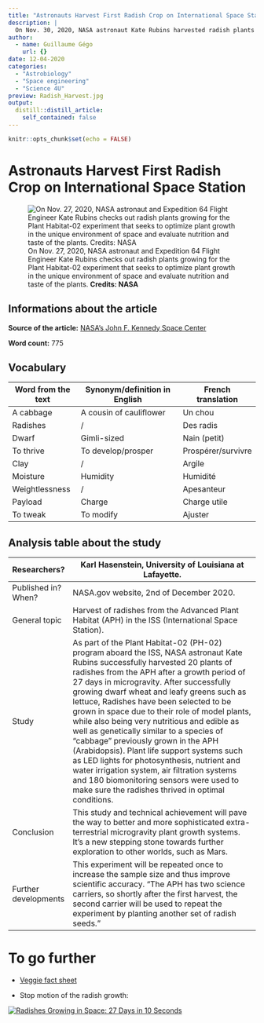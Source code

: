 ```yaml
---
title: "Astronauts Harvest First Radish Crop on International Space Station"
description: |
  On Nov. 30, 2020, NASA astronaut Kate Rubins harvested radish plants growing in the Advanced Plant Habitat (APH) aboard the International Space Station.
author:
  - name: Guillaume Gégo
    url: {}
date: 12-04-2020
categories:
  - "Astrobiology"
  - "Space engineering"
  - "Science 4U"
preview: Radish_Harvest.jpg
output:
  distill::distill_article:
    self_contained: false
---
```

```r
knitr::opts_chunk$set(echo = FALSE)
```
  
# Astronauts Harvest First Radish Crop on International Space Station
  
![On Nov. 27, 2020, NASA astronaut and Expedition 64 Flight Engineer Kate Rubins checks out radish plants growing for the Plant Habitat-02 experiment that seeks to optimize plant growth in the unique environment of space and evaluate nutrition and taste of the plants. **Credits: NASA**](Radish_Harvest.jpg)
  
## Informations about the article
**Source of the article:** [NASA's John F. Kennedy Space Center](https://www.nasa.gov/feature/astronauts-harvest-first-radish-crop-on-international-space-station)
  
**Word count:** 775
  
## Vocabulary
  
| Word from the text | Synonym/definition in English | French translation |
|--------------------|-------------------------------|--------------------|
| A cabbage          | A cousin of cauliflower       | Un chou            |
| Radishes           | /                             | Des radis          |
| Dwarf              | Gimli-sized                   | Nain (petit)       |
| To thrive          | To develop/prosper            | Prospérer/survivre |
| Clay               | /                             | Argile             |
| Moisture           | Humidity                      | Humidité           |
| Weightlessness     | /                             | Apesanteur         |
| Payload            | Charge                        | Charge utile       |
| To tweak           | To modify                     | Ajuster            |
  
## Analysis table about the study
  
| Researchers?         | Karl Hasenstein, University of Louisiana at Lafayette.                                                                                                                                                                                                                                                                                                                                                                                                                                                                                                                                                                                                                                                                                               |
|----------------------|------------------------------------------------------------------------------------------------------------------------------------------------------------------------------------------------------------------------------------------------------------------------------------------------------------------------------------------------------------------------------------------------------------------------------------------------------------------------------------------------------------------------------------------------------------------------------------------------------------------------------------------------------------------------------------------------------------------------------------------------------|
| Published in? When?  | NASA.gov website, 2nd of December 2020.                                                                                                                                                                                                                                                                                                                                                                                                                                                                                                                                                                                                                                                                                                              |
| General topic        | Harvest of radishes from the Advanced Plant Habitat (APH) in the ISS (International Space Station).                                                                                                                                                                                                                                                                                                                                                                                                                                                                                                                                                                                                                                                  |
| Study                | As part of the Plant Habitat-02 (PH-02) program aboard the ISS, NASA astronaut Kate Rubins successfully harvested 20 plants of radishes from the APH after a growth period of 27 days in microgravity. After successfully growing dwarf wheat and leafy greens such as lettuce, Radishes have been selected to be grown in space due to their role of model plants, while also being very nutritious and edible as well as genetically similar to a species of "cabbage" previously grown in the APH (Arabidopsis). Plant life support systems such as LED lights for photosynthesis, nutrient and water irrigation system, air filtration systems and 180 biomonitoring sensors were used to make sure the radishes thrived in optimal conditions.  |
| Conclusion           | This study and technical achievement will pave the way to better and more sophisticated extra-terrestrial microgravity plant growth systems. It's a new stepping stone towards further exploration to other worlds, such as Mars.                                                                                                                                                                                                                                                                                                                                                                                                                                                                                                                    |
| Further developments | This experiment will be repeated once to increase the sample size and thus improve scientific accuracy. “The APH has two science carriers, so shortly after the first harvest, the second carrier will be used to repeat the experiment by planting another set of radish seeds.”                                                                                                                                                                                                                                                                                                                                                                                                                                                                    |
  
# To go further
  
* [Veggie fact sheet](https://www.nasa.gov/sites/default/files/atoms/files/veggie_fact_sheet_508.pdf)

* Stop motion of the radish growth:
  
[![Radishes Growing in Space: 27 Days in 10 Seconds](http://img.youtube.com/vi/UT0K3GmNV7E/0.jpg)](https://www.youtube.com/watch?v=UT0K3GmNV7E "Radishes Growing in Space: 27 Days in 10 Seconds")
